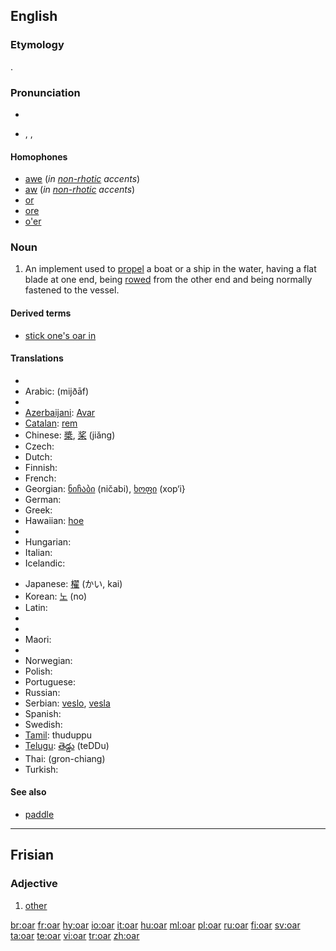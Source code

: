 ==English==

===Etymology===
{{OE.}} {{term|ar|ār|lang=ang}}.

===Pronunciation===
* {{audio|en-us-oar.ogg|Audio (US)}}
* {{enPR|ôr}}, {{IPA|/oʊr/, /ɔː(r)/}}, {{SAMPA|/O:(r)/}}
*: {{rhymes|ɔː(r)}}

====Homophones====
* [[awe]] (''in [[non-rhotic]] accents'')
* [[aw]] (''in [[non-rhotic]] accents'')
* [[or]]
* [[ore]]
* [[o'er]]

===Noun===
{{wikipedia}}
{{en-noun}}

# An implement used to [[propel]] a boat or a ship in the water, having a flat blade at one end, being [[row|rowed]] from the other end and being normally fastened to the vessel.

====Derived terms====
* [[stick one's oar in]]

====Translations====
{{trans-top|implement used to row a boat}}
* {{trreq|Albanian}}
* Arabic: {{Arab|[[مجذاف]]}} (mijðāf) {{m}}
* {{trreq|Armenian}}
* [[Azerbaijani]]: [[Avar]]
* [[Catalan]]: [[rem]] {{m}}
* Chinese: [[槳]], [[桨]] (jiǎng)
* Czech: {{t-|cs|veslo|n}}
* Dutch: {{t+|nl|riem}}
* Finnish: {{t+|fi|airo}}
* French: {{t+|fr|rame}}
* Georgian: [[ნიჩაბი]] (ničabi), [[ხოფი]] (xop‘i}
* German: {{t+|de|Ruder|n}}
* Greek: {{t+|el|κουπί|n|sc=Grek}}
* Hawaiian: [[hoe]]
* {{trreq|Hebrew}}
* Hungarian: {{t+|hu|evező}}
* Italian: {{t-|it|remo|m}}
* Icelandic: {{t+|is|ár|f}}
{{trans-mid}}
* Japanese: [[櫂]] (かい, kai)
* Korean: [[노]] (no)
* Latin: {{t-|la|remus|alt=rēmus}}
* {{trreq|Latvian}}
* {{trreq|Lithuanian}}
* Maori: {{t-|mi|hoe|xs=Maori}}
* {{trreq|Mongolian}}
* Norwegian: {{t+|no|åre|c}}
* Polish: {{t+|pl|wiosło}}
* Portuguese: {{t+|pt|remo|m}}
* Russian: {{t+|ru|весло|n|tr=vesló|sc=Cyrl}}
* Serbian: [[veslo]], [[vesla]] {{p}}
* Spanish: {{t+|es|remo|m}}
* Swedish: {{t+|sv|åra|c}}
* [[Tamil]]: thuduppu
* [[Telugu]]: [[తెడ్డు]] (teDDu)
* Thai: {{Thai|[[กรรเชียง]]}} (gron-chiang)
* Turkish: {{t+|tr|kürek}}
{{trans-bottom}}

====See also====
* [[paddle]]

----

==Frisian==

===Adjective===
{{infl|fy|adjective}}

# [[other]]

[[br:oar]]
[[fr:oar]]
[[hy:oar]]
[[io:oar]]
[[it:oar]]
[[hu:oar]]
[[ml:oar]]
[[pl:oar]]
[[ru:oar]]
[[fi:oar]]
[[sv:oar]]
[[ta:oar]]
[[te:oar]]
[[vi:oar]]
[[tr:oar]]
[[zh:oar]]